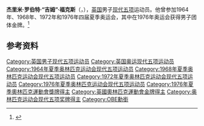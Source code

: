 {{NoteTA|G1=Sports}}
{{Otheruses|other=名为吉姆·福克斯的其他人物|吉姆·福克斯}}

'''杰里米·罗伯特·“吉姆”·福克斯'''（{{lang-en|Jeremy Robert "Jim" Fox}}，{{bd|1941年|9月19日|}}），[[英国|英国]]男子[[现代五项|现代五项]]运动员。他曾参加1964年、1968年、1972年和1976年四届夏季奥运会，其中在1976年奥运会获得男子团体金牌。<ref>{{Cite web|title=Jeremy FOX|url=https://www.olympic.org/jeremy-fox|accessdate=2021-03-17|date=2021-03-13|work=International Olympic Committee|language=en|archive-date=2017-11-20|archive-url=https://web.archive.org/web/20171120185944/https://www.olympic.org/jeremy-fox|dead-url=no}}</ref>

== 参考资料 ==
{{reflist}}

{{奥林匹克运动会现代五项比赛男子团体冠军}}

{{Authority control}}
{{DEFAULTSORT:Fox}}
[[Category:英国男子现代五项运动员|Category:英国男子现代五项运动员]]
[[Category:英国奥运现代五项运动员|Category:英国奥运现代五项运动员]]
[[Category:1964年夏季奥林匹克运动会现代五项运动员|Category:1964年夏季奥林匹克运动会现代五项运动员]]
[[Category:1968年夏季奥林匹克运动会现代五项运动员|Category:1968年夏季奥林匹克运动会现代五项运动员]]
[[Category:1972年夏季奥林匹克运动会现代五项运动员|Category:1972年夏季奥林匹克运动会现代五项运动员]]
[[Category:1976年夏季奥林匹克运动会现代五项运动员|Category:1976年夏季奥林匹克运动会现代五项运动员]]
[[Category:1976年夏季奧林匹克運動會獎牌得主|Category:1976年夏季奧林匹克運動會獎牌得主]]
[[Category:英國奧林匹克運動會金牌得主|Category:英國奧林匹克運動會金牌得主]]
[[Category:奥林匹克运动会现代五项奖牌得主|Category:奥林匹克运动会现代五项奖牌得主]]
[[Category:OBE勳銜|Category:OBE勳銜]]